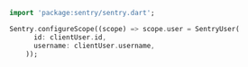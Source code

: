```dart
import 'package:sentry/sentry.dart';

Sentry.configureScope((scope) => scope.user = SentryUser(
      id: clientUser.id,
      username: clientUser.username,
    ));
```
